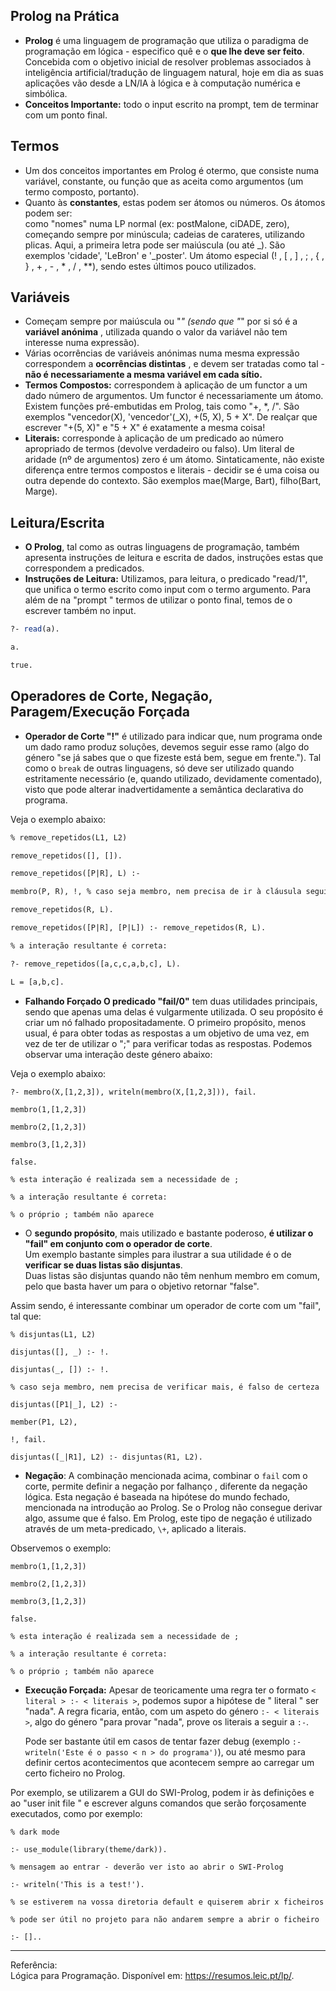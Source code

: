 ## Prolog na Prática

- **Prolog** é uma linguagem de programação que utiliza o paradigma de programação em lógica - especifico quê e o **que lhe deve ser feito**. Concebida com o objetivo inicial de resolver problemas associados à inteligência artificial/tradução de linguagem natural, hoje em dia as suas aplicações vão desde a LN/IA à lógica e à computação numérica e simbólica.
- **Conceitos Importante:** todo o input escrito na prompt, tem de terminar com um ponto final.

## Termos

- Um dos conceitos importantes em Prolog é otermo, que consiste numa variável, constante, ou função que as aceita como argumentos (um termo composto, portanto).
- Quanto às **constantes**, estas podem ser átomos ou números. Os átomos podem ser:  
como "nomes" numa LP normal (ex: postMalone, ciDADE, zero), começando sempre por minúscula; cadeias de carateres, utilizando plicas. Aqui, a primeira letra pode ser maiúscula (ou até _). São exemplos 'cidade', 'LeBron' e '_poster'. Um átomo especial \(! , \[ , \] , \; , \{ , \} , \+ , \- , \* , \/ , \*\*\), sendo estes últimos pouco utilizados.

## Variáveis

- Começam sempre por maiúscula ou "_" (sendo que "_" por si só é a **variável anónima** , utilizada quando o valor da variável não tem interesse numa expressão).
- Várias ocorrências de variáveis anónimas numa mesma expressão correspondem a **ocorrências distintas** , e devem ser tratadas como tal - **não é necessariamente a mesma variável em cada sítio.**
- **Termos Compostos:** correspondem à aplicação de um functor a um dado número de argumentos. Um functor é necessariamente um átomo. Existem funções pré-embutidas em Prolog, tais como "+, *, /". São exemplos "vencedor(X), 'vencedor'(_X), +(5, X), 5 + X". De realçar que escrever "+(5, X)" e "5 + X" é exatamente a mesma coisa!
- **Literais:** corresponde à aplicação de um predicado ao número apropriado de termos (devolve verdadeiro ou falso). Um literal de aridade (nº de argumentos) zero é um átomo. Sintaticamente, não existe diferença entre termos compostos e literais - decidir se é uma coisa ou outra depende do contexto. São exemplos mae(Marge, Bart), filho(Bart, Marge).

## Leitura/Escrita

- **O Prolog**, tal como as outras linguagens de programação, também apresenta instruções de leitura e escrita de dados, instruções estas que correspondem a predicados.
- **Instruções de Leitura:** Utilizamos, para leitura, o predicado "read/1", que unifica o termo escrito como input com o termo argumento. Para além de na "prompt " termos de utilizar o ponto final, temos de o escrever também no input.
  
```pl
?- read(a).

a.

true.
```

## Operadores de Corte, Negação, Paragem/Execução Forçada
- **Operador de Corte "!"** é utilizado para indicar que, num programa onde um dado ramo produz soluções, devemos seguir esse ramo (algo do género "se já sabes que o que fizeste está bem, segue em frente."). Tal como o `break` de outras linguagens, só deve ser utilizado quando estritamente necessário (e, quando utilizado, devidamente comentado), visto que pode alterar inadvertidamente a semântica declarativa do programa.  

Veja o exemplo abaixo:

```pl
% remove_repetidos(L1, L2)

remove_repetidos([], []).

remove_repetidos([P|R], L) :-

membro(P, R), !, % caso seja membro, nem precisa de ir à cláusula seguinte

remove_repetidos(R, L).

remove_repetidos([P|R], [P|L]) :- remove_repetidos(R, L).

% a interação resultante é correta:

?- remove_repetidos([a,c,c,a,b,c], L).

L = [a,b,c].
```

- **Falhando Forçado O predicado "fail/0"** tem duas utilidades principais, sendo que apenas uma delas é vulgarmente utilizada. O seu propósito é criar um nó falhado propositadamente. O primeiro propósito, menos usual, é para obter todas as respostas a um objetivo de uma vez, em vez de ter de utilizar o ";" para verificar todas as respostas. Podemos observar uma interação deste género abaixo:

Veja o exemplo abaixo:

```
?- membro(X,[1,2,3]), writeln(membro(X,[1,2,3])), fail.

membro(1,[1,2,3])

membro(2,[1,2,3])

membro(3,[1,2,3])

false.

% esta interação é realizada sem a necessidade de ;

% a interação resultante é correta:

% o próprio ; também não aparece
```

- O **segundo propósito**, mais utilizado e bastante poderoso, **é utilizar o "fail" em conjunto com o operador de corte**.  
  Um exemplo bastante simples para ilustrar a sua utilidade é o de **verificar se duas listas são disjuntas**.  
  Duas listas são disjuntas quando não têm nenhum membro em comum, pelo que basta haver um para o objetivo retornar "false".  

Assim sendo, é interessante combinar um operador de corte com um "fail", tal que:

```
% disjuntas(L1, L2)

disjuntas([], _) :- !.

disjuntas(_, []) :- !.

% caso seja membro, nem precisa de verificar mais, é falso de certeza

disjuntas([P1|_], L2) :-

member(P1, L2),

!, fail.

disjuntas([_|R1], L2) :- disjuntas(R1, L2).
```

- **Negação**: A combinação mencionada acima, combinar o `fail` com o corte, permite definir a negação por falhanço , diferente da negação lógica. Esta negação é baseada na hipótese do mundo fechado, mencionada na introdução ao Prolog. Se o Prolog não consegue derivar algo, assume que é falso. Em Prolog, este tipo de negação é utilizado através de um meta-predicado, `\+`, aplicado a literais.  

Observemos o exemplo:
```
membro(1,[1,2,3])

membro(2,[1,2,3])

membro(3,[1,2,3])

false.

% esta interação é realizada sem a necessidade de ;

% a interação resultante é correta:

% o próprio ; também não aparece
```

- **Execução Forçada:** Apesar de teoricamente uma regra ter o formato ```< literal > :- < literais >```, podemos supor a hipótese de " literal " ser "nada". A regra ficaria, então, com um aspeto do género ```:- < literais >```, algo do género "para provar "nada", prove os literais a seguir a ```:-```.  

    Pode ser bastante útil em casos de tentar fazer debug (exemplo ```:- writeln('Este é o passo < n > do programa')```), ou até mesmo para definir certos acontecimentos que acontecem sempre ao carregar um certo ficheiro no Prolog.  

Por exemplo, se utilizarem a GUI do SWI-Prolog, podem ir às definições e ao "user init file " e escrever alguns comandos que serão forçosamente executados, como por exemplo:  

```
% dark mode

:- use_module(library(theme/dark)).

% mensagem ao entrar - deverão ver isto ao abrir o SWI-Prolog

:- writeln('This is a test!').

% se estiverem na vossa diretoria default e quiserem abrir x ficheiros

% pode ser útil no projeto para não andarem sempre a abrir o ficheiro

:- []..
```

---
Referência:  
Lógica para Programação. Disponível em: https://resumos.leic.pt/lp/.